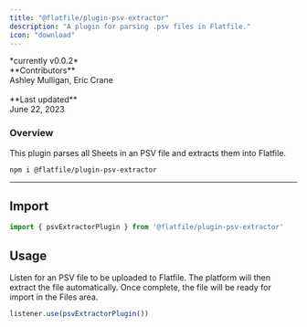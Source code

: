 ```yaml
---
title: "@flatfile/plugin-psv-extractor"
description: "A plugin for parsing .psv files in Flatfile."
icon: "download"
---
```


<CardGroup cols={1}>
    <Card title="@flatfile/plugin-psv-extractor" href="https://github.com/FlatFilers/flatfile-plugins/tree/main/plugins/psv-extractor" icon="github" >
    *currently v0.0.2*
    <br/>
    **Contributors**<br/>
    Ashley Mulligan, Eric Crane<br/>
    <br/>
    **Last updated**<br/>
    June 22, 2023
    </Card>
</CardGroup>


### Overview

This plugin parses all Sheets in an PSV file and extracts them into Flatfile.


```SSH Install
npm i @flatfile/plugin-psv-extractor
```


---

## Import

```js
import { psvExtractorPlugin } from '@flatfile/plugin-psv-extractor'
```

## Usage

Listen for an PSV file to be uploaded to Flatfile. The platform will then extract the file automatically. Once complete, the file will be ready for import in the Files area.

```js
listener.use(psvExtractorPlugin())
```

